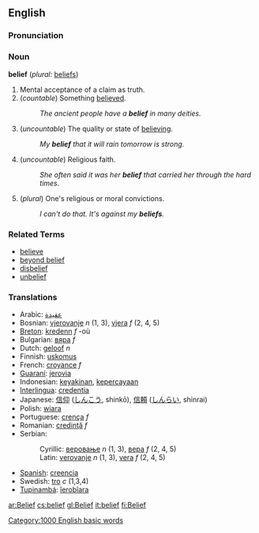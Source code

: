 ==English==

===Pronunciation===
{{IPA|bɪˈliːf}}

===Noun===
'''belief'''  (''plural:'' [[beliefs]])
# Mental acceptance of a claim as truth.
# (''countable'') Something [[believe]]d.
#: ''The ancient people have a '''belief''' in many deities.''
# (''uncountable'') The quality or state of [[believe|believing]].
#: ''My '''belief''' that it will rain tomorrow is strong.''
# (''uncountable'') Religious faith.
#: ''She often said it was her '''belief''' that carried her through the hard times.''
# (''plural'') One's religious or moral convictions.
#: ''I can't do that.  It's against my '''beliefs'''.''

===Related Terms===
*[[believe]]
*[[beyond belief]]
*[[disbelief]]
*[[unbelief]]

===Translations===
*Arabic: [[عقيدة]]
*Bosnian: [[vjerovanje]] ''n'' (1, 3), [[vjera]] ''f'' (2, 4, 5)
*[[Breton]]: [[kredenn]] ''f'' -où
*Bulgarian: [[вяра]] ''f''
*Dutch: [[geloof]] ''n''
*Finnish: [[uskomus]]
*French: [[croyance]] ''f''
*[[Guaraní]]: [[jerovia]]
*Indonesian: [[yakin|keyakinan]], [[percaya|kepercayaan]]
*[[Interlingua]]: [[credentia]]
*Japanese: [[信仰]] ([[しんこう]], shinkō), [[信頼]] ([[しんらい]], shinrai)
*Polish: [[wiara]]
*Portuguese: [[crença]] ''f''
*Romanian: [[credinţă]] ''f''
*Serbian:
*:Cyrillic: [[веровање]] ''n'' (1, 3), [[вера]] ''f'' (2, 4, 5)
*:Latin: [[verovanje]] ''n'' (1, 3), [[vera]] ''f'' (2, 4, 5)
*[[Spanish]]: [[:es:Creencia|creencia]]
*Swedish: [[tro]] ''c'' (1,3,4)
*[[Tupinambá]]: [[îerobîara]]

[[Category:1000 English basic words]]

[[ar:Belief]]
[[cs:belief]]
[[gl:Belief]]
[[it:belief]]
[[fi:Belief]]